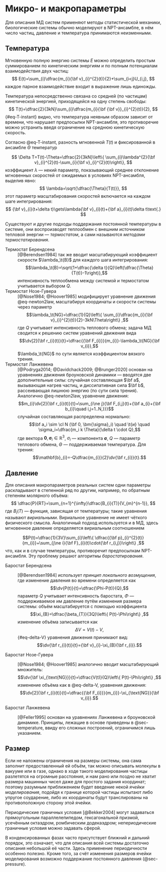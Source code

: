 # Микро- и макропараметры

Для описания МД систем применяют методы статистической механики, биологические системы обычно моделируют в
NPT-ансамбле, в нём число частиц, давление и температура принимаются неизменными.

## Температура {#sec-temperature}

Мгновенную полную энергию системы $E$ можно определить простым суммированием по кинетическим энергиям и по полным потенциалам взаимодействия двух частиц:
$$
E(t)=\sum_{i}\dfrac{m_{i}{\bf v}_{i}^{2}(t)}{2}+\sum_{i<j}U_{i,j},
$$
каждое парное взаимодействие входит в выражение лишь единожды.

Температура непосредственно связана со средней (по частицам) кинетической энергией, приходящейся на одну степень свободы:
$$
T(t)=\dfrac{2}{3kN}\sum_{i}\dfrac{m_{i}{\bf {\bf v}}_{i}^{2}(t)}{2},
$$ {#eq-T-instant}
видно, что температура неявным образом зависит от времени, что нарушает предпосылки NPT-ансамбля, это противоречие можно устранить введя ограничение на среднюю кинетическую скорость.

Согласно @eq-T-instant, разность мгновенной $T(t)$ и фиксированной в ансамбле $\Theta$ температур

$$
\Delta T=T(t)-\Theta=\dfrac{2}{3kN}\left\{ \sum_{i}\lambda^{2}{\bf v}_{i}^{2}(t)-\sum_{i}{\bf v}_{i}^{2}(t)\right\},
$$
коэффициент $\lambda$ --- некий параметр, показывающий среднее отклонение мгновенных скоростей от ожидаемых в условиях NPT-ансамбля, выделив явно:
$$
\lambda=\sqrt{\dfrac{\Theta}{T(t)}},
$$
этот параметр масштабирования скоростей включается на каждом шаге интегрирования:
$$
{\bf v}_{i}(t+\delta t)\gets\lambda{\bf v}_{i}(t)+{\bf a}_{i}(t)\delta t\text{.}
$$

Существуют и другие подходы поддержания постоянной температуры в системе, они воспроизводят теплообмен с внешним источником тепловой энергии --- *термостатом*, а сами называются *методами термостатирования*.

Термостат Берендсена
:   [@Berendsen1984] так же вводит масштабирующий коэффициент скорости
    $\lambda_\t{B}$ для каждого шага интегрирования:
    $$\lambda_\t{B}=\sqrt{1+\dfrac{\delta t}{Q}\left(\dfrac{\Theta}{T(t)}-1\right)},$$
    интенсивность теплообмена между системой и термостатом учитывается
    выбором $Q$.

Термостат Нозе-Гувера
:   [@Nose1984; @Hoover1985] модифицирует уравнение движения @eq-newton2law,
    масштабируя координаты и скорости системы через параметр
    $$\lambda_\t{NG}=\dfrac{1}{Q}\left\{ \sum_{i}\dfrac{m_{i}{\bf v}_{i}^{2}(t)}{2}-3kN\Theta\right\} ,$$
    где $Q$ учитывает интенсивность теплового обмена; задача МД сводится к решению систем уравнений движения вида
    $$\dv[2]{\bf r_{i}(t)}{t}=\dfrac{{\bf F_{i}}}{m_{i}}-\lambda_\t{NG}{\bf v_{i}},$$
    $\lambda_\t{NG}$ по сути является коэффициентом вязкого трения.

Термостат Ланжевена
:   [@Podryga2014; @Davidchack2009; @Brunger2020] основан на уравнениях движения броуновской динамики --- вводятся две дополнительные силы: случайная составляющая $\bf a$, вызывающая нагрев частиц, и диссипативная сила $\bf b$, рассеивающая лишнюю энергию (по сути сила трения). Аналогично @eq-newton2law, уравнение движения:
    $$m_{i}\dv[2]{\bf r_{i}(t)}{t}=\sum_{i\ne j}{\bf F_{i,j}(t)+{\bf a_{i}+{\bf b_{i}\quad i,j=1..N,}}}$$
    случайная составляющая распределена нормально:
    $$\bf a_i \sim \cl N (\bf 0, \bm{\sigma}_i) \quad \t{и} \quad \sigma_i=\dfrac{m_i k \Theta}{\delta t \cdot Q},$$
    где вектора $\mathbf{0},\bm{\sigma}_{i}\in\mathbb{R}^{3}$,
    $\sigma_{i}$ --- компонента $\bm{\sigma}$, $Q$ --- параметр теплового обмена, $\Theta$ --- поддерживаемая температура. Для трения: $$\mathbf{b}_{i}=-Q\dfrac{m_{i}}{2}\dv{\bf r_{i}}{t}.$$

## Давление {#sec-pressure}

Для описания макропараметров реальных систем одни параметры раскладывают в степенной ряд по другим, например, по обратным степеням молярного объёма:
$$
\dfrac{P}{RT}=\sum_{n=1}^{\infty}\dfrac{B_{i}(T)}{V_{m}^{n-1}},
$$
где $B_{i}(T)$ --- функция, зависящая от температуры; такие уравнения называют *вириальными*. Вириальное уравнение не имеет чёткого физического смысла. Аналогичный подход используется и в МД, здесь мгновенное давление определяется вириальным соотношением

$$P(t)=\dfrac{1}{3V}\sum_{i}\left\{ \dfrac{{\bf p}_{i}^{2}(t)}{m_{i}}+\sum_{j\ne i}{\bf F}_{i}(t)\cdot{\bf r_{i,j}}\right\} ,$$
что, как и в случае температуры, противоречит предпосылкам NPT-ансамбля. Эту проблему решают алгоритмы *баростатирования*.

Баростат Берендсена

:   [@Berendsen1984] использует *принцип локального возмущения*, где изменение давления во времени определяется как $$\dv{P(t)}{t}=\dfrac{\Phi-P(t)}{Q},$$ параметр $Q$ учитывает интенсивность баростата, $\Phi$ --- поддерживаемое им давление путём изменения размера системы: объём масштабируется с помощью коэффициента $$\xi_{B}=\dfrac{\beta_{T}}{3Q}\left\{ P(t)-\Phi\right\} ,$$ изменение объёма записывается как $$\Delta V=V(t)-V,$$ {#eq-delta-V} уравнения движения принимают вид: $$\dv{\bf r_{i}(t)}{t}={\bf v}_{i}-\xi_{B}{\bf r_{i}}.$$

Баростат Нозе-Гувера

:   [@Nose1984; @Hoover1985] аналогично вводит масштабирующий множитель:
    $$\dv{\bf \xi_{\text{NG}}}{t}=\dfrac{V(t)}{Q}\left\{ P(t)-\Phi\right\} ,$$
    изменение объёма как в @eq-delta-V, уравнения движения:
    $$\dv[2]{\bf r_{i}(t)}{t}=\dfrac{{\bf F_{i}}}{m_{i}}-\xi_{\text{NG}}{\bf v_{i}}.$$

Баростат Ланжевена

:   [@Feller1995] основан на уравнениях Ланжевена и броуновской динамике. Принципы, лежащие в основе приведены в @sec-temperature, ввиду его сложных построений, ограничимся лишь указанием.

## Размер

Если не наложены ограничения на размеры системы, она сама заполнит предоставленный ей объём, так можно описывать молекулы в вакууме или в газе, однако в ходе такого моделирования частицы разлетятся на огромные расстояния, и нам рано или поздно не хватит размера машинных чисел даже для простого задания координат; поэтому разумным приближением будет введение некой *ячейки моделирования*, подойдя к границе которой частицы испытают либо упругое соударение, либо их координаты будут транслированы на противоположную сторону этой ячейки.

Периодические граничных условия [@Bekker2004] могут задаваться прямоугольным параллелепипедом, гексагональной призмой, усечённым октаэдром, ромбическим додекаэдром; непериодические граничные условия можно задавать сферой.

В конденсированных фазах часто присутствует ближний и дальний порядок, это означает, что для описания всей системы достаточно описания небольшой её части. Здесь применение периодичности особенно полезно. Кроме того, за счёт изменения размеров ячейки моделирования возможно поддержание постоянного давления (@sec-pressure).
